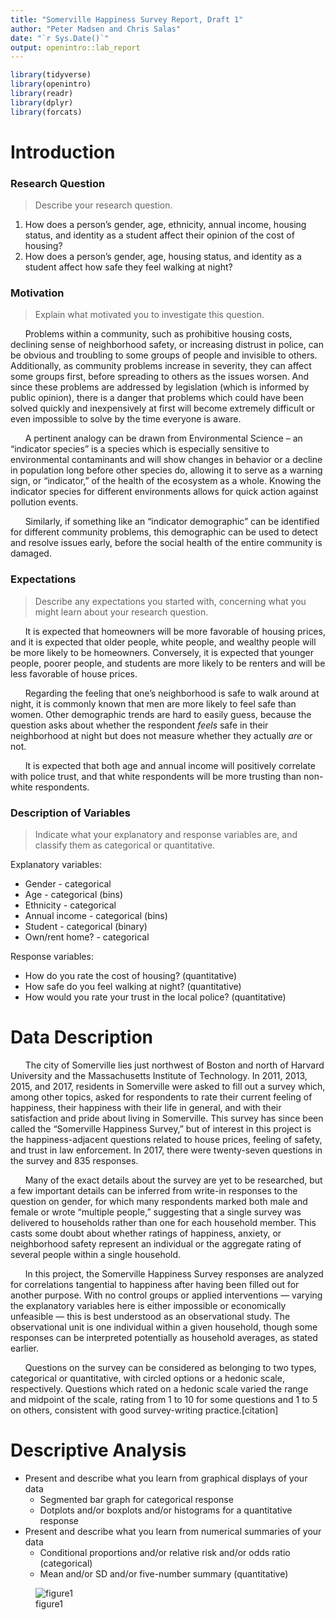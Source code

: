 ```yaml
---
title: "Somerville Happiness Survey Report, Draft 1"
author: "Peter Madsen and Chris Salas"
date: "`r Sys.Date()`"
output: openintro::lab_report
---
```


```r
library(tidyverse)
library(openintro)
library(readr)
library(dplyr)
library(forcats)
```

# Introduction

### Research Question
> Describe your research question.

1. How does a person’s gender, age, ethnicity, annual income, housing status, and identity as a student affect their opinion of the cost of housing?
2. How does a person’s gender, age, housing status, and identity as a student affect how safe they feel walking at night?


### Motivation
> Explain what motivated you to investigate this question.

&nbsp;&nbsp;&nbsp;&nbsp;&nbsp;&nbsp;Problems within a community, such as prohibitive housing costs, declining sense of neighborhood safety, or increasing distrust in police, can be obvious and troubling to some groups of people and invisible to others. Additionally, as community problems increase in severity, they can affect some groups first, before spreading to others as the issues worsen. And since these problems are addressed by legislation (which is informed by public opinion), there is a danger that problems which could have been solved quickly and inexpensively at first will become extremely difficult or even impossible to solve by the time everyone is aware.

&nbsp;&nbsp;&nbsp;&nbsp;&nbsp;&nbsp;A pertinent analogy can be drawn from Environmental Science -- an “indicator species” is a species which is especially sensitive to environmental contaminants and will show changes in behavior or a decline in population long before other species do, allowing it to serve as a warning sign, or “indicator,” of the health of the ecosystem as a whole. Knowing the indicator species for different environments allows for quick action against pollution events.

&nbsp;&nbsp;&nbsp;&nbsp;&nbsp;&nbsp;Similarly, if something like an “indicator demographic” can be identified for different community problems, this demographic can be used to detect and resolve issues early, before the social health of the entire community is damaged.


### Expectations
> Describe any expectations you started with, concerning what you might learn about your research question.

&nbsp;&nbsp;&nbsp;&nbsp;&nbsp;&nbsp;It is expected that homeowners will be more favorable of housing prices, and it is expected that older people, white people, and wealthy people will be more likely to be homeowners. Conversely, it is expected that younger people, poorer people, and students are more likely to be renters and will be less favorable of house prices.

&nbsp;&nbsp;&nbsp;&nbsp;&nbsp;&nbsp;Regarding the feeling that one's neighborhood is safe to walk around at night, it is commonly known that men are more likely to feel safe than women. Other demographic trends are hard to easily guess, because the question asks about whether the respondent _feels_ safe in their neighborhood at night but does not measure whether they actually _are_ or not.

&nbsp;&nbsp;&nbsp;&nbsp;&nbsp;&nbsp;It is expected that both age and annual income will positively correlate with police trust, and that white respondents will be more trusting than non-white respondents.


### Description of Variables
> Indicate what your explanatory and response variables are, and classify them as categorical or quantitative.

Explanatory variables:

- Gender \- categorical
- Age \- categorical (bins)
- Ethnicity \- categorical
- Annual income \- categorical (bins)
- Student \- categorical (binary)
- Own/rent home? \- categorical

Response variables:

- How do you rate the cost of housing? (quantitative)
- How safe do you feel walking at night? (quantitative)
- How would you rate your trust in the local police? (quantitative)


# Data Description

&nbsp;&nbsp;&nbsp;&nbsp;&nbsp;&nbsp;The city of Somerville lies just northwest of Boston and north of Harvard University and the Massachusetts Institute of Technology. In 2011, 2013, 2015, and 2017, residents in Somerville were asked to fill out a survey which, among other topics, asked for respondents to rate their current feeling of happiness, their happiness with their life in general, and with their satisfaction and pride about living in Somerville. This survey has since been called the "Somerville Happiness Survey," but of interest in this project is the happiness-adjacent questions related to house prices, feeling of safety, and trust in law enforcement. In 2017, there were twenty-seven questions in the survey and 835 responses.

&nbsp;&nbsp;&nbsp;&nbsp;&nbsp;&nbsp;Many of the exact details about the survey are yet to be researched, but a few important details can be inferred from write-in responses to the question on gender, for which many respondents marked both male and female or wrote "multiple people," suggesting that a single survey was delivered to households rather than one for each household member. This casts some doubt about whether ratings of happiness, anxiety, or neighborhood safety represent an individual or the aggregate rating of several people within a single household.

&nbsp;&nbsp;&nbsp;&nbsp;&nbsp;&nbsp;In this project, the Somerville Happiness Survey responses are analyzed for correlations tangential to happiness after having been filled out for another purpose. With no control groups or applied interventions — varying the explanatory variables here is either impossible or economically unfeasible — this is best understood as an observational study. The observational unit is one individual within a given household, though some responses can be interpreted potentially as household averages, as stated earlier.

&nbsp;&nbsp;&nbsp;&nbsp;&nbsp;&nbsp;Questions on the survey can be considered as belonging to two types, categorical or quantitative, with circled options or a hedonic scale, respectively. Questions which rated on a hedonic scale varied the range and midpoint of the scale, rating from 1 to 10 for some questions and 1 to 5 on others, consistent with good survey-writing practice.[citation] 

# Descriptive Analysis
- Present and describe what you learn from graphical displays of your data
  - Segmented bar graph for categorical response
  - Dotplots and/or boxplots and/or histograms for a quantitative response
- Present and describe what you learn from numerical summaries of your data
  - Conditional proportions and/or relative risk and/or odds ratio (categorical)
  - Mean and/or SD and/or five-number summary (quantitative)

![figure1](images/gender.png)

``` r

```

